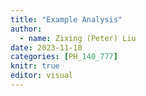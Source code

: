 ```yaml
---
title: "Example Analysis"
author: 
  - name: Zixing (Peter) Liu
date: 2023-11-10
categories: [PH_140_777]
knitr: true
editor: visual
---
```


```r

```
